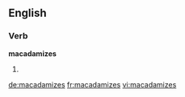 ==English==

===Verb===
'''macadamizes'''

# {{third-person singular of|[[macadamize]]}}

[[de:macadamizes]]
[[fr:macadamizes]]
[[vi:macadamizes]]